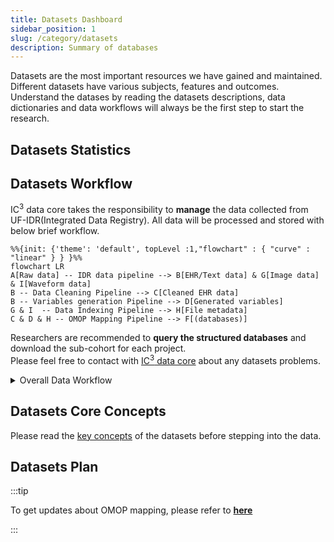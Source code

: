 ```yaml
---
title: Datasets Dashboard
sidebar_position: 1
slug: /category/datasets
description: Summary of databases
---
```


Datasets are the most important resources we have gained and maintained. Different datasets have various subjects, features and outcomes.<br />
Understand the datases by reading the datasets descriptions, data dictionaries and data workflows will always be the first step to start the research.<br />  

## Datasets Statistics
<DatabaseCards/>

## Datasets Workflow
IC<sup>3</sup> data core takes the responsibility to **manage** the data collected from UF-IDR(Integrated Data Registry). All data will be processed and stored with below brief workflow.<br />

```mermaid
%%{init: {'theme': 'default', topLevel :1,"flowchart" : { "curve" : "linear" } } }%%
flowchart LR
A[Raw data] -- IDR data pipeline --> B[EHR/Text data] & G[Image data] & I[Waveform data]
B -- Data Cleaning Pipeline --> C[Cleaned EHR data]
B -- Variables generation Pipeline --> D[Generated variables]
G & I  -- Data Indexing Pipeline --> H[File metadata]
C & D & H -- OMOP Mapping Pipeline --> F[(databases)]

```
Researchers are recommended to **query the structured databases** and download the sub-cohort for each project. <br />
Please feel free to contact with [IC<sup>3</sup> data core](mailto:ziyuan.guan@ufl.edu,shickelb@ufl.edu,Tezcan.OzrazgatBaslanti@medicine.ufl.edu) about any datasets problems.

<details>
<summary>Overall Data Workflow</summary>
<Image img={require('./workflow.png')} />

</details>

## Datasets Core Concepts
Please read the [key concepts](/docs/datasets/core_concepts) of the datasets before stepping into the data.


## Datasets Plan

<TimelineComponent />

:::tip

To get updates about OMOP mapping, please refer to [**here**](/resources/OMOP/Introduction)

:::


